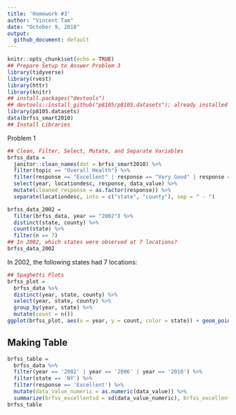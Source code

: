```yaml
---
title: 'Homework #3'
author: "Vincent Tam"
date: "October 9, 2018"
output:
  github_document: default
---
```

```r
knitr::opts_chunk$set(echo = TRUE)
## Prepare Setup to Answer Problem 3
library(tidyverse)
library(rvest)
library(httr)
library(knitr)
## install.packages("devtools")
## devtools::install_github("p8105/p8105.datasets"); already installed but do not want to install every time
library(p8105.datasets)
data(brfss_smart2010)
## Install Libraries
```
Problem 1
```r
## Clean, Filter, Select, Mutate, and Separate Variables
brfss_data = 
  janitor::clean_names(dat = brfss_smart2010) %>%
  filter(topic == "Overall Health") %>%
  filter(response == "Excellent" | response == "Very Good" | response == "Good" | response == "Fair" | response == "Poor") %>%
  select(year, locationdesc, response, data_value) %>%
  mutate(cleaned_response = as.factor(response)) %>%
  separate(locationdesc, into = c("state", "county"), sep = " - ")
```
```r
brfss_data_2002 =
  filter(brfss_data, year == "2002") %>%
  distinct(state, county) %>%
  count(state) %>%
  filter(n == 7)
## In 2002, which states were observed at 7 locations?
brfss_data_2002
```
In 2002, the following states had 7 locations: 
```r
## Spaghetti Plots
brfss_plot = 
  brfss_data %>%
  distinct(year, state, county) %>%
  select(year, state, county) %>%
  group_by(year, state) %>%
  mutate(count = n())
ggplot(brfss_plot, aes(x = year, y = count, color = state)) + geom_point() + geom_line()
```

## Making Table
```r
brfss_table =   
  brfss_data %>%
  filter(year == '2002' | year == '2006' | year == '2010') %>%
  filter(state == 'NY') %>%
  filter(response == 'Excellent') %>%
  mutate(data_value_numeric = as.numeric(data_value)) %>%
  summarize(brfss_excellentsd = sd(data_value_numeric), brfss_excellentmean = mean(data_value_numeric))
brfss_table
```
